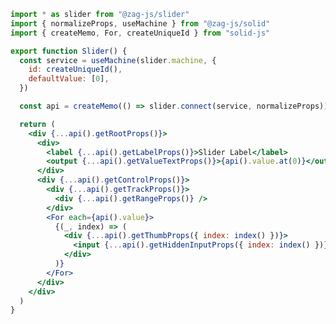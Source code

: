 ```jsx
import * as slider from "@zag-js/slider"
import { normalizeProps, useMachine } from "@zag-js/solid"
import { createMemo, For, createUniqueId } from "solid-js"

export function Slider() {
  const service = useMachine(slider.machine, {
    id: createUniqueId(),
    defaultValue: [0],
  })

  const api = createMemo(() => slider.connect(service, normalizeProps))

  return (
    <div {...api().getRootProps()}>
      <div>
        <label {...api().getLabelProps()}>Slider Label</label>
        <output {...api().getValueTextProps()}>{api().value.at(0)}</output>
      </div>
      <div {...api().getControlProps()}>
        <div {...api().getTrackProps()}>
          <div {...api().getRangeProps()} />
        </div>
        <For each={api().value}>
          {(_, index) => (
            <div {...api().getThumbProps({ index: index() })}>
              <input {...api().getHiddenInputProps({ index: index() })} />
            </div>
          )}
        </For>
      </div>
    </div>
  )
}
```
